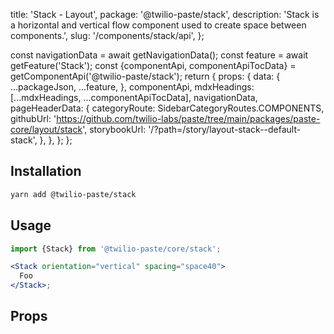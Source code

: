   title: 'Stack - Layout',
  package: '@twilio-paste/stack',
  description: 'Stack is a horizontal and vertical flow component used to create space between components.',
  slug: '/components/stack/api',
};




  const navigationData = await getNavigationData();
  const feature = await getFeature('Stack');
  const {componentApi, componentApiTocData} = getComponentApi('@twilio-paste/stack');
  return {
    props: {
      data: {
        ...packageJson,
        ...feature,
      },
      componentApi,
      mdxHeadings: [...mdxHeadings, ...componentApiTocData],
      navigationData,
      pageHeaderData: {
        categoryRoute: SidebarCategoryRoutes.COMPONENTS,
        githubUrl: 'https://github.com/twilio-labs/paste/tree/main/packages/paste-core/layout/stack',
        storybookUrl: '/?path=/story/layout-stack--default-stack',
      },
    },
  };
};

## Installation

```bash
yarn add @twilio-paste/stack
```

## Usage

```jsx
import {Stack} from '@twilio-paste/core/stack';

<Stack orientation="vertical" spacing="space40">
  Foo
</Stack>;
```

## Props

<PropsTable componentApi={props.componentApi} />
